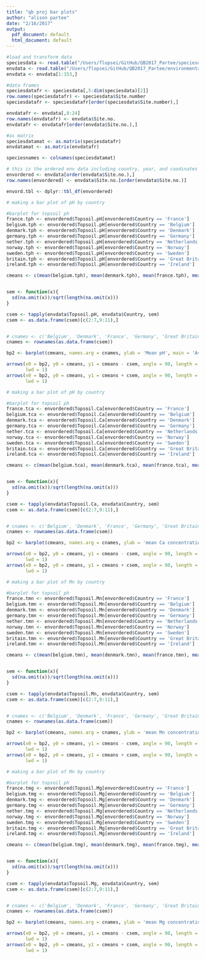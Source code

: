 ```yaml
---
title: "qb proj bar plots"
author: "alison partee"
date: "2/16/2017"
output:
  pdf_document: default
  html_document: default
---
```


```r
 
#load and transform data
speciesdata <- read.table("/Users/flopsei/GitHub/QB2017_Partee/speciesdata_clean.csv", sep = ",", header = TRUE)
envdata <- read.table("/Users/flopsei/GitHub/QB2017_Partee/environmentaldata.csv", sep = ",", header = TRUE)
envdata <- envdata[1:153,]

#data frames
speciesdatafr <- speciesdata[,5:dim(speciesdata)[2]]
row.names(speciesdatafr) <- speciesdata$Site.number
speciesdatafr <- speciesdatafr[order(speciesdata$Site.number),]

envdatafr <- envdata[,8:24]
row.names(envdatafr) <- envdata$Site.no.
envdatafr <- envdatafr[order(envdata$Site.no.),]

#as matrix
speciesdatamat <- as.matrix(speciesdatafr)
envdatamat <- as.matrix(envdatafr)

speciesnames <- colnames(speciesdatamat)

# this is the ordered env data including country, year, and coodinates
envordered <- envdata[order(envdata$Site.no.),]
row.names(envordered) <- envdata$Site.no.[order(envdata$Site.no.)]

envord.tbl <- dplyr::tbl_df(envordered)

```


```r

# making a bar plot of pH by country

#barplot for topsoil ph
france.tph <- envordered$Topsoil.pH[envordered$Country == 'France']
belgium.tph <- envordered$Topsoil.pH[envordered$Country == 'Belgium']
denmark.tph <- envordered$Topsoil.pH[envordered$Country == 'Denmark']
germany.tph <- envordered$Topsoil.pH[envordered$Country == 'Germany']
nether.tph <- envordered$Topsoil.pH[envordered$Country == 'Netherlands']
norway.tph <- envordered$Topsoil.pH[envordered$Country == 'Norway']
sweden.tph <- envordered$Topsoil.pH[envordered$Country == 'Sweden']
britain.tph <- envordered$Topsoil.pH[envordered$Country == 'Great Britain']
ireland.tph <- envordered$Topsoil.pH[envordered$Country == 'Ireland']

cmeans <- c(mean(belgium.tph), mean(denmark.tph), mean(france.tph), mean(germany.tph), mean(britain.tph), mean(ireland.tph), mean(nether.tph), mean(norway.tph), mean(sweden.tph))


sem <- function(x){
  sd(na.omit(x))/sqrt(length(na.omit(x)))
}

csem <- tapply(envdata$Topsoil.pH, envdata$Country, sem)
csem <- as.data.frame(csem)[c(2:7,9:11),]


# cnames <- c('Belgium', 'Denmark', 'France', 'Germany', 'Great Britain', 'Ireland', 'Netherlands', 'Norway', 'Sweden')
cnames <- rownames(as.data.frame(csem))

bp2 <- barplot(cmeans, names.arg = cnames, ylab = 'Mean pH', main = 'Average Topsoil pH by Country', las = 2, ylim = c(3.5, 5.5), xpd = FALSE, cex.names = .8)

arrows(x0 = bp2, y0 = cmeans, y1 = cmeans - csem, angle = 90, length = 0.1, 
       lwd = 1)
arrows(x0 = bp2, y0 = cmeans, y1 = cmeans + csem, angle = 90, length = 0.1, 
       lwd = 1)

```


```r

# making a bar plot of pH by country

#barplot for topsoil ph
france.tca <- envordered$Topsoil.Ca[envordered$Country == 'France']
belgium.tca <- envordered$Topsoil.Ca[envordered$Country == 'Belgium']
denmark.tca <- envordered$Topsoil.Ca[envordered$Country == 'Denmark']
germany.tca <- envordered$Topsoil.Ca[envordered$Country == 'Germany']
nether.tca <- envordered$Topsoil.Ca[envordered$Country == 'Netherlands']
norway.tca <- envordered$Topsoil.Ca[envordered$Country == 'Norway']
sweden.tca <- envordered$Topsoil.Ca[envordered$Country == 'Sweden']
britain.tca <- envordered$Topsoil.Ca[envordered$Country == 'Great Britain']
ireland.tca <- envordered$Topsoil.Ca[envordered$Country == 'Ireland']

cmeans <- c(mean(belgium.tca), mean(denmark.tca), mean(france.tca), mean(germany.tca), mean(britain.tca), mean(ireland.tca), mean(nether.tca), mean(norway.tca), mean(sweden.tca))


sem <- function(x){
  sd(na.omit(x))/sqrt(length(na.omit(x)))
}

csem <- tapply(envdata$Topsoil.Ca, envdata$Country, sem)
csem <- as.data.frame(csem)[c(2:7,9:11),]


# cnames <- c('Belgium', 'Denmark', 'France', 'Germany', 'Great Britain', 'Ireland', 'Netherlands', 'Norway', 'Sweden')
cnames <- rownames(as.data.frame(csem))

bp2 <- barplot(cmeans, names.arg = cnames, ylab = 'mean Ca concentration', main = 'average topsoil Ca by country', las = 2, xpd = FALSE, ylim = c(0,800), cex.names = .8)

arrows(x0 = bp2, y0 = cmeans, y1 = cmeans - csem, angle = 90, length = 0.1, 
       lwd = 1)
arrows(x0 = bp2, y0 = cmeans, y1 = cmeans + csem, angle = 90, length = 0.1, 
       lwd = 1)

```

```r

# making a bar plot of Mn by country

#barplot for topsoil ph
france.tmn <- envordered$Topsoil.Mn[envordered$Country == 'France']
belgium.tmn <- envordered$Topsoil.Mn[envordered$Country == 'Belgium']
denmark.tmn <- envordered$Topsoil.Mn[envordered$Country == 'Denmark']
germany.tmn <- envordered$Topsoil.Mn[envordered$Country == 'Germany']
nether.tmn <- envordered$Topsoil.Mn[envordered$Country == 'Netherlands']
norway.tmn <- envordered$Topsoil.Mn[envordered$Country == 'Norway']
sweden.tmn <- envordered$Topsoil.Mn[envordered$Country == 'Sweden']
britain.tmn <- envordered$Topsoil.Mn[envordered$Country == 'Great Britain']
ireland.tmn <- envordered$Topsoil.Mn[envordered$Country == 'Ireland']

cmeans <- c(mean(belgium.tmn), mean(denmark.tmn), mean(france.tmn), mean(germany.tmn), mean(britain.tmn), mean(ireland.tmn), mean(nether.tmn), mean(norway.tmn), mean(sweden.tmn))


sem <- function(x){
  sd(na.omit(x))/sqrt(length(na.omit(x)))
}

csem <- tapply(envdata$Topsoil.Mn, envdata$Country, sem)
csem <- as.data.frame(csem)[c(2:7,9:11),]


# cnames <- c('Belgium', 'Denmark', 'France', 'Germany', 'Great Britain', 'Ireland', 'Netherlands', 'Norway', 'Sweden')
cnames <- rownames(as.data.frame(csem))

bp2 <- barplot(cmeans, names.arg = cnames, ylab = 'mean Mn concentration', main = 'average topsoil Mn by country', las = 2, xpd = FALSE, ylim = c(0,35), cex.names = .8)

arrows(x0 = bp2, y0 = cmeans, y1 = cmeans - csem, angle = 90, length = 0.1, 
       lwd = 1)
arrows(x0 = bp2, y0 = cmeans, y1 = cmeans + csem, angle = 90, length = 0.1, 
       lwd = 1)

```

```r

# making a bar plot of Mn by country

#barplot for topsoil ph
france.tmg <- envordered$Topsoil.Mg[envordered$Country == 'France']
belgium.tmg <- envordered$Topsoil.Mg[envordered$Country == 'Belgium']
denmark.tmg <- envordered$Topsoil.Mg[envordered$Country == 'Denmark']
germany.tmg <- envordered$Topsoil.Mg[envordered$Country == 'Germany']
nether.tmg <- envordered$Topsoil.Mg[envordered$Country == 'Netherlands']
norway.tmg <- envordered$Topsoil.Mg[envordered$Country == 'Norway']
sweden.tmg <- envordered$Topsoil.Mg[envordered$Country == 'Sweden']
britain.tmg <- envordered$Topsoil.Mg[envordered$Country == 'Great Britain']
ireland.tmg <- envordered$Topsoil.Mg[envordered$Country == 'Ireland']

cmeans <- c(mean(belgium.tmg), mean(denmark.tmg), mean(france.tmg), mean(germany.tmg), mean(britain.tmg), mean(ireland.tmg), mean(nether.tmg), mean(norway.tmg), mean(sweden.tmg))


sem <- function(x){
  sd(na.omit(x))/sqrt(length(na.omit(x)))
}

csem <- tapply(envdata$Topsoil.Mg, envdata$Country, sem)
csem <- as.data.frame(csem)[c(2:7,9:11),]


# cnames <- c('Belgium', 'Denmark', 'France', 'Germany', 'Great Britain', 'Ireland', 'Netherlands', 'Norway', 'Sweden')
cnames <- rownames(as.data.frame(csem))

bp2 <- barplot(cmeans, names.arg = cnames, ylab = 'mean Mg concentration', main = 'average topsoil Mg by country', las = 2, xpd = FALSE, ylim = c(0,160), cex.names = .8)

arrows(x0 = bp2, y0 = cmeans, y1 = cmeans - csem, angle = 90, length = 0.1, 
       lwd = 1)
arrows(x0 = bp2, y0 = cmeans, y1 = cmeans + csem, angle = 90, length = 0.1, 
       lwd = 1)

```

